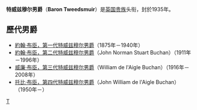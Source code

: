 '''特威兹穆尔男爵'''（'''Baron Tweedsmuir'''）是[[英国贵族|英国贵族]]头衔，封於1935年。

==歷代男爵==
*[[約翰·布臣，第一代特威兹穆尔男爵|約翰·布臣，第一代特威兹穆尔男爵]]（1875年－1940年）
*[[約翰·布臣，第二代特威兹穆尔男爵|約翰·布臣，第二代特威兹穆尔男爵]]（John Norman Stuart Buchan）（1911年－1996年）
*[[威廉·布臣，第三代特威兹穆尔男爵|威廉·布臣，第三代特威兹穆尔男爵]]（William de l'Aigle Buchan）（1916年－2008年）
*[[托比·布臣，第四代特威兹穆尔男爵|托比·布臣，第四代特威兹穆尔男爵]]（John William de l'Aigle Buchan）（1950年－）

{{特威茲穆爾男爵}}
{{現存聯合王國男爵爵位}}

[[Category:聯合王國男爵|T]]